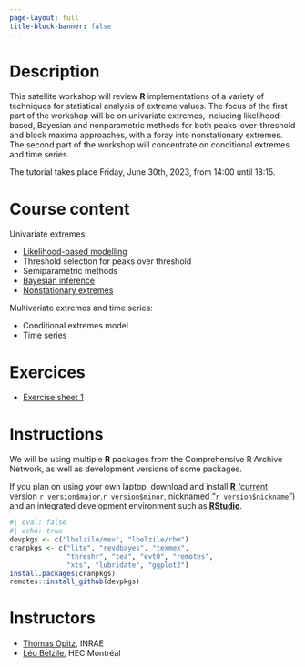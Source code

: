 ```yaml
---
page-layout: full
title-block-banner: false
---
```


# Description

This satellite workshop will review **R** implementations of a variety of techniques for statistical analysis of extreme values. The focus of the first part of the workshop will be on univariate extremes, including likelihood-based, Bayesian and nonparametric methods for both peaks-over-threshold and block maxima approaches, with a foray into nonstationary extremes. The second part of the workshop will concentrate on conditional extremes and time series.

The tutorial takes place Friday, June 30th, 2023, from 14:00 until 18:15. 

# Course content

Univariate extremes: 

- [Likelihood-based modelling](slides/EVA2023-Rsoftware-likelihood.html)
- Threshold selection for peaks over threshold
- Semiparametric methods
- [Bayesian inference](slides/EVA2023-Rsoftware-bayesian.html)
- [Nonstationary extremes](slides/EVA2023-Rsoftware-regression.html)

Multivariate extremes and time series:

- Conditional extremes model
- Time series

# Exercices

- [Exercise sheet 1](exercices/EVA2023-Rsoftware-exercices.pdf)

# Instructions

We will be using multiple **R** packages from the Comprehensive R Archive Network, as well as development versions of some packages.

If you plan on using your own laptop, download and install [**R** (current version `r version$major`.`r version$minor`, nicknamed "`r version$nickname`")](https://cran.r-project.org/) and an integrated development environment such as [**RStudio**](https://www.rstudio.com/products/rstudio/download/#download).

```r
#| eval: false
#| echo: true
devpkgs <- c("lbelzile/mev", "lbelzile/rbm")
cranpkgs <- c("lite", "revdbayes", "texmex",
              "threshr", "tea", "evt0", "remotes",
              "xts", "lubridate", "ggplot2")
install.packages(cranpkgs)
remotes::install_github(devpkgs)
```

# Instructors

- [Thomas Opitz](https://biosp.mathnum.inrae.fr/homepage-thomas-opitz), INRAE
- [Léo Belzile](https://lbelzile.bitbucket.io), HEC Montréal

